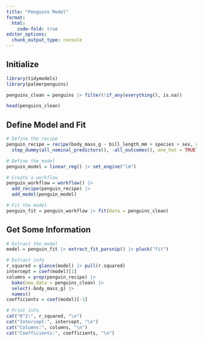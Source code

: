 ```yaml
---
title: "Penguins Model"
format:
  html:
    code-fold: true
editor_options: 
  chunk_output_type: console
---
```


## Initialize
```r
library(tidymodels)
library(palmerpenguins)

penguins_clean = penguins |> filter(!if_any(everything(), is.na))

head(penguins_clean)
```

## Define Model and Fit

```r
# Define the recipe
penguin_recipe = recipe(body_mass_g ~ bill_length_mm + species + sex, data = penguins_clean) |> 
  step_dummy(all_nominal_predictors(), -all_outcomes(), one_hot = TRUE)

# Define the model
penguin_model = linear_reg() |> set_engine("lm")

# Create a workflow
penguin_workflow = workflow() |> 
  add_recipe(penguin_recipe) |> 
  add_model(penguin_model)

# Fit the model
penguin_fit = penguin_workflow |> fit(data = penguins_clean)
```

## Get Some Information

```r
# Extract the model
model = penguin_fit |> extract_fit_parsnip() |> pluck("fit")

# Extract info
r_squared = glance(model) |> pull(r.squared)
intercept = coef(model)[1]
columns = prep(penguin_recipe) |> 
  bake(new_data = penguins_clean) |> 
  select(-body_mass_g) |> 
  names()
coefficients = coef(model)[-1]

# Print info
cat("R^2:", r_squared, "\n")
cat("Intercept:", intercept, "\n")
cat("Columns:", columns, "\n")
cat("Coefficients:", coefficients, "\n")
```
